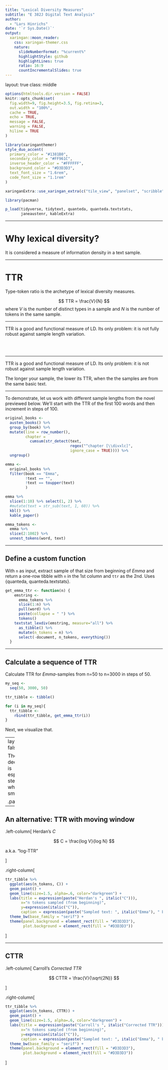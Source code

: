 ```yaml
---
title: "Lexical Diversity Measures"
subtitle: "E 382J Digital Text Analysis"  
author: 
  - "Lars Hinrichs"
date: '`r Sys.Date()`'
output:
  xaringan::moon_reader:
    css: xaringan-themer.css
    nature:
      slideNumberFormat: "%current%"
      highlightStyle: github
      highlightLines: true
      ratio: 16:9
      countIncrementalSlides: true
---
```

layout: true
class: middle

```r
options(htmltools.dir.version = FALSE)
knitr::opts_chunk$set(
  fig.width=9, fig.height=3.5, fig.retina=3,
  out.width = "100%",
  cache = TRUE,
  echo = TRUE,
  message = FALSE, 
  warning = FALSE,
  hiline = TRUE
)
```

```r
library(xaringanthemer)
style_duo_accent(
  primary_color = "#1381B0",
  secondary_color = "#FF961C",
  inverse_header_color = "#FFFFFF",
  background_color = "#D3D3D3",
  text_font_size = "1.6rem",
  code_font_size = "1.1rem"
)
```

```r
xaringanExtra::use_xaringan_extra(c("tile_view", "panelset", "scribble"))
```

```r
library(pacman)

p_load(tidyverse, tidytext, quanteda, quanteda.textstats,
       janeaustenr, kableExtra)
```


---

# Why lexical diversity?

It is considered a measure of information density in a text sample. 

---

# TTR

Type-token ratio is the archetype of lexical diversity measures.

$$
TTR = \frac{V}{N}
$$
where $V$ is the number of distinct types in a sample and $N$ is the number of tokens in the same sample.

---

TTR is a good and functional measure of LD. Its only problem: it is not fully robust against sample length variation. 
<p>
<br><br>

---

TTR is a good and functional measure of LD. Its only problem: it is not robust against sample length variation. 
<p>
The longer your sample, the lower its TTR, when the the samples are from the same basic text.

---

To demonstrate, let us work with different sample lengths from the novel previewed below. We'll start with the TTR of the first 100 words and then increment in steps of 100.

```r
original_books <- 
  austen_books() %>%
  group_by(book) %>%
  mutate(line = row_number(),
         chapter = 
           cumsum(str_detect(text, 
                             regex("^chapter [\\divxlc]",
                             ignore_case = TRUE)))) %>%
  ungroup()

emma <- 
  original_books %>% 
  filter(book == "Emma",
         !text == "",
         !text == toupper(text)
         )
```

```r
emma %>% 
  slice(1:10) %>% select(1, 2) %>% 
  #mutate(text = str_sub(text, 1, 60)) %>% 
  kbl() %>% 
  kable_paper()
```

```r
emma_tokens <- 
  emma %>% 
  slice(2:1002) %>% 
  unnest_tokens(word, text)
```

---

## Define a custom function

With `n` as input, extract sample of that size from  beginning of *Emma* and return a one-row tibble with `n` in the 1st column and `ttr` as the 2nd. Uses {quanteda, quanteda.textstats}.


```r
get_emma_ttr <- function(n) {
    emstring <- 
      emma_tokens %>% 
      slice(1:n) %>% 
      pull(word) %>% 
      paste(collapse = " ") %>% 
      tokens()
    textstat_lexdiv(emstring, measure="all") %>% 
      as_tibble() %>% 
      mutate(n_tokens = n) %>% 
      select(-document, n_tokens, everything())
  }
```

---

## Calculate a sequence of TTR

Calculate TTR for *Emma*-samples from n=50 to n=3000 in steps of 50.

```r
my_seq <- 
  seq(50, 3000, 50)

ttr_tibble <- tibble()

for (i in my_seq){
  ttr_tibble <- 
    rbind(ttr_tibble, get_emma_ttr(i))
}

```

Next, we visualize that.

---
layout: false

The decrease is especially steep when n is smaller.

.panelset[
```r

ttr_tibble %>% 
  ggplot(aes(n_tokens, TTR)) +
  geom_point() +
  geom_line(size=1.5, alpha=.6, color="darkgreen") +
  labs(title = "TTR decreases as sample size increases",
       x="n tokens sampled (from beginning)",
       y="Type-token ratio",
       caption = expression(paste("Sampled text: ", italic("Emma"), " by Jane Austen"))) +
  theme_bw(base_family = "serif") +
  theme(panel.background = element_rect(fill = "#D3D3D3"),
        plot.background = element_rect(fill = "#D3D3D3"))
```
]

---

## An alternative: TTR with moving window

.left-column[
Herdan's *C*

$$
C = \frac{log V}{log N}
$$

a.k.a. "log-TTR"

]

.right-column[
```r
ttr_tibble %>% 
  ggplot(aes(n_tokens, C)) +
  geom_point() +
  geom_line(size=1.5, alpha=.6, color="darkgreen") +
  labs(title = expression(paste("Herdan's ", italic("C"))),
       x="n tokens sampled (from beginning)",
       y=expression(italic("C")),
       caption = expression(paste("Sampled text: ", italic("Emma"), " by Jane Austen"))) +
  theme_bw(base_family = "serif") +
  theme(panel.background = element_rect(fill = "#D3D3D3"),
        plot.background = element_rect(fill = "#D3D3D3"))
```


]

---

## CTTR

.left-column[
Carroll's *Corrected TTR*

$$
CTTR = \frac{V}{\sqrt{2N}}
$$

]

.right-column[
```r
ttr_tibble %>% 
  ggplot(aes(n_tokens, CTTR)) +
  geom_point() +
  geom_line(size=1.5, alpha=.6, color="darkgreen") +
  labs(title = expression(paste("Carroll's ", italic("Corrected TTR"))),
       x="n tokens sampled (from beginning)",
       y=expression(italic("C")),
       caption = expression(paste("Sampled text: ", italic("Emma"), " by Jane Austen"))) +
  theme_bw(base_family = "serif") +
  theme(panel.background = element_rect(fill = "#D3D3D3"),
        plot.background = element_rect(fill = "#D3D3D3"))
```


]
